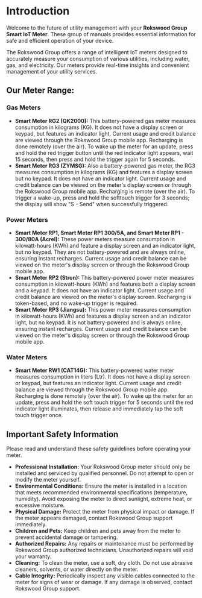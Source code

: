# Introduction

Welcome to the future of utility management with your **Rokswood Group Smart IoT Meter**. These group of manuals provides essential information for safe and efficient operation of your device.

The Rokswood Group offers a range of intelligent IoT meters designed to accurately measure your consumption of various utilities, including water, gas, and electricity. Our meters provide real-time insights and convenient management of your utility services.

## Our Meter Range:

### Gas Meters

- **Smart Meter RG2 (QK2000):** This battery-powered gas meter measures consumption in kilograms (KG). It does not have a display screen or keypad, but features an indicator light. Current usage and credit balance are viewed through the Rokswood Group mobile app. Recharging is done remotely (over the air). To wake up the meter for an update, press and hold the red trigger button until the red indicator light appears, wait 15 seconds, then press and hold the trigger again for 5 seconds.
- **Smart Meter RG3 (ZYMSG):** Also a battery-powered gas meter, the RG3 measures consumption in kilograms (KG) and features a display screen but no keypad. It does not have an indicator light. Current usage and credit balance can be viewed on the meter's display screen or through the Rokswood Group mobile app. Recharging is remote (over the air). To trigger a wake-up, press and hold the softtouch trigger for 3 seconds; the display will show "S - Send" when successfully triggered.

### Power Meters

- **Smart Meter RP1, Smart Meter RP1 300/5A, and Smart Meter RP1 - 300/80A (Acrel):** These power meters measure consumption in kilowatt-hours (KWh) and feature a display screen and an indicator light, but no keypad. They are not battery-powered and are always online, ensuring instant recharges. Current usage and credit balance can be viewed on the meter's display screen or through the Rokswood Group mobile app.
- **Smart Meter RP2 (Stron):** This battery-powered power meter measures consumption in kilowatt-hours (KWh) and features both a display screen and a keypad. It does not have an indicator light. Current usage and credit balance are viewed on the meter's display screen. Recharging is token-based, and no wake-up trigger is required.
- **Smart Meter RP3 (Jiangsu):** This power meter measures consumption in kilowatt-hours (KWh) and features a display screen and an indicator light, but no keypad. It is not battery-powered and is always online, ensuring instant recharges. Current usage and credit balance can be viewed on the meter's display screen or through the Rokswood Group mobile app.

### Water Meters

- **Smart Meter RW1 (CAT14G):** This battery-powered water meter measures consumption in liters (Ltr). It does not have a display screen or keypad, but features an indicator light. Current usage and credit balance are viewed through the Rokswood Group mobile app. Recharging is done remotely (over the air). To wake up the meter for an update, press and hold the soft touch trigger for 5 seconds until the red indicator light illuminates, then release and immediately tap the soft touch trigger once.

## Important Safety Information

Please read and understand these safety guidelines before operating your meter.

- **Professional Installation:** Your Rokswood Group meter should only be installed and serviced by qualified personnel. Do not attempt to open or modify the meter yourself.
- **Environmental Conditions:** Ensure the meter is installed in a location that meets recommended environmental specifications (temperature, humidity). Avoid exposing the meter to direct sunlight, extreme heat, or excessive moisture.
- **Physical Damage:** Protect the meter from physical impact or damage. If the meter appears damaged, contact Rokswood Group support immediately.
- **Children and Pets:** Keep children and pets away from the meter to prevent accidental damage or tampering.
- **Authorized Repairs:** Any repairs or maintenance must be performed by Rokswood Group authorized technicians. Unauthorized repairs will void your warranty.
- **Cleaning:** To clean the meter, use a soft, dry cloth. Do not use abrasive cleaners, solvents, or water directly on the meter.
- **Cable Integrity:** Periodically inspect any visible cables connected to the meter for signs of wear or damage. If any damage is observed, contact Rokswood Group support.
